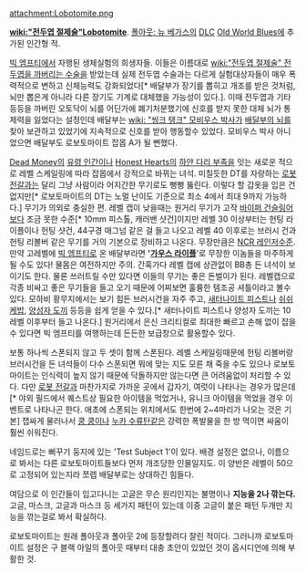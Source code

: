 attachment:Lobotomite.png

'''[[wiki:"전두엽 절제술"Lobotomite]]'''. [[폴아웃: 뉴 베가스]]의 [[DLC]] [[Old World Blues]]에 추가된 인간형 적.

[[빅 엠프티]]에서 자행된 생체실험의 희생자들. 이들은 이름대로 [[wiki:"전두엽 절제술" 전두엽을 까버리는 수술]]을 받았는데 실제 전두엽 수술과는 다르게 실험대상자들이 매우 폭력적으로 변하고 신체능력도 강화되었다[* 배달부가 장기를 뽑히고 개조를 받은 것처럼, 뇌만 뽑은게 아니라 다른 장기도 기계로 대체했을 가능성이 있다.]. 이때 전두엽과 기타등등을 까버린 오토닥이 뇌를 어딘가에 폐기처분했기에 신호를 받지 못한 대체 뇌가 통제력을 잃었다는 설정인데 배달부는 [[wiki: "씽크 탱크" 모비우스 박사]]가 [[배달부의 뇌]]를 찾아 보관하고 있었기에 지속적으로 신호를 받아 행동할수 있었다. 모비우스 박사 아니었으면 배달부도 로보토마이트 잡몹 A가 될 뻔했다.

[[Dead Money]]의 [[유령 인간]]이나 [[Honest Hearts]]의 [[하얀 다리 부족]]을 잇는 새로운 적으로 레벨 스케일링에 따라 잡몹에서 강적으로 바뀌는 녀석. 미칠듯한 DT를 자랑하는 [[로봇 전갈]]과는 달리 그냥 사람이라 어지간한 무기로도 뻥뻥 뚫린다. 이렇다 할 갑옷을 입은 건 없지만[* 로보토마이트의 DT는 노멀 난이도 기준으로 최소 4에서 최대 9까지 가능하다.] 무기가 의외로 충실한 편. 레벨 캡이 낮을때는 원거리 무기가 고작 [[바이퍼 건슬링어]]보다 조금 못한 수준[* 10mm 피스톨, 캐러밴 샷건]이지만 레벨 30 이상부터는 헌팅 라이플이나 헌팅 샷건, 44구경 매그넘 같은 걸 들고 나오고 레벨 40 이후로는 브러시 건과 헌팅 리볼버 같은 무기를 거의 기본으로 장비하고 나온다. 무장만큼은 [[NCR 레인저]]수준. 만약 고레벨에 [[빅 엠프티]]로 온 배달부라면 ''''[[가우스 라이플]]''''로 무장한 이놈들을 마주하게 될 수도 있다! 물몸은 여전하지만 주의. 간혹가다 레벨 캡에 상관없이 BB총 든 녀석이 보이기도 한다. 
물론 쓰러트릴 수만 있다면 이들의 무기는 좋은 돈벌이가 된다. 레벨캡으로 각종 비싸고 좋은 무기들을 들고 오기 때문에 어찌보면 훌륭한 템조공 셔틀이라고 볼수 있다. 모하비 황무지에서는 보기 힘든 브러시건을 자주 주고, [[새터나이트 피스트]]나 [[쉬쉬케밥]], [[양성자 도끼]] 등등을 쉽게 얻을 수 있다.[* 새터나이트 피스트나 양성자 도끼는 10레벨 이후부터 들고 나온다.] 원거리에서 은신 크리티컬로 최대한 빠르고 손해 없이 잡을수 있다면 빅 엠프티를 여행하는데 든든한 보급창으로 활용할수 있다. 

보통 하나씩 스폰되지 않고 두 셋이 함께 스폰된다. 레벨 스케일링때문에 헌팅 리볼버랑 브러시건을 든 녀석들이 다수 스폰되면 뭐에 맞는 지도 모른 채 죽을 수도 있으나 로보토마이트는 인식력이 높지 않기 때문에 닥돌하지만 않는다면 큰 어려움없이 처리할 수 있다. 다만 [[로봇 전갈]]과 마찬가지로 가까운 곳에서 갑자기, 여럿이 나타나는 경우가 많은데[* 야외 필드에서 퀘스트상 필요한 아이템을 먹었거나, 유니크 아이템을 먹었을 경우 이벤트로 나타나곤 한다. 애초에 스폰되는 위치에서도 한번에 2~4마리가 나오는 것은 기본] 잽싸게 물러나서 [[쿵 쿵]]이나 [[누카 수류탄]]같은 강력한 폭발물을 한 방 먹이면 싸움이 훨씬 쉬워진다. 

네임드로는 뻐꾸기 둥지에 있는 'Test Subject 1'이 있다. 배경 설정은 없으나, 이름으로 봐서는 다른 로보토마이트들보다 먼저 개조당한 인물일지도. 이 양반은 레벨이 50으로 고정되어 있는지라 쪼렙 배달부로는 상대하긴 힘들다.
 
여담으로 이 인간들이 입고다니는 고글은 무슨 원리인지는 불명이나 '''지능을 2나 깎는다.''' 고글, 마스크, 고글과 마스크 등 세가지 패턴이 있는데 이중 고글이 붙은 패턴 두개만 지능을 깎는걸로 봐서 확실하다. 

로보토마이트는 원래 폴아웃과 폴아웃 2에 등장할려다 잘린 적이다. 그러니까 로보토마이트 설정은 구 블랙 아일의 폴아웃 때부터 대충 초안이 있었던 것이 옵시디언에 의해 부활한 것.
